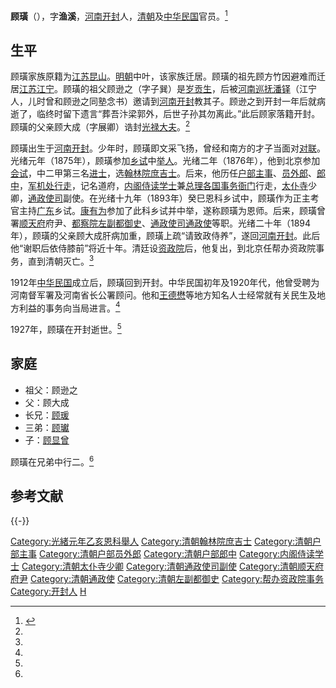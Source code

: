 '''顾璜'''（{{bd|1856年||1927年|}}），字'''渔溪'''，[[河南|河南]][[开封|开封]]人，[[清朝|清朝]]及[[中华民国|中华民国]]官员。<ref name=kfsz>{{cite book |author=开封市地方史志编委会 编 |authorlink= |coauthors= |title=开封市志: 第七册 人物 |year= 2004年|publisher=北京燕山出版社 |location=北京 |isbn= |page=27-28}}</ref>

==生平==
顾璜家族原籍为[[江苏|江苏]][[昆山|昆山]]。[[明朝|明朝]]中叶，该家族迁居。顾璜的祖先顾方竹因避难而迁居[[江苏|江苏]][[江宁|江宁]]。顾璜的祖父顾逊之（字子巽）是[[岁贡生|岁贡生]]，后被[[河南巡抚|河南巡抚]][[潘铎|潘铎]]（江宁人，儿时曾和顾逊之同塾念书）邀请到[[河南|河南]][[开封|开封]]教其子。顾逊之到开封一年后就病逝了，临终时留下遗言“葬吾汴梁郭外，后世子孙其勿离此。”此后顾家落籍开封。顾璜的父亲顾大成（字展卿）诰封[[光禄大夫|光禄大夫]]。<ref name=kfsz/>

顾璜出生于[[河南|河南]][[开封|开封]]。少年时，顾璜即文采飞扬，曾经和南方的才子当面对[[对联|对联]]。光绪元年（1875年），顾璜参加[[乡试|乡试]]中[[举人|举人]]。光绪二年（1876年），他到北京参加[[会试|会试]]，中二甲第三名[[进士|进士]]，选[[翰林院|翰林院]][[庶吉士|庶吉士]]。后来，他历任[[户部|户部]][[主事|主事]]、[[员外郎|员外郎]]、[[郎中|郎中]]，[[军机处行走|军机处行走]]，记名道府，[[内阁侍读学士|内阁侍读学士]]兼[[总理各国事务衙门|总理各国事务衙门]]行走，[[太仆寺|太仆寺]]少卿，[[通政使司|通政使司]]副使。在光绪十九年（1893年）癸巳恩科乡试中，顾璜作为正主考官主持[[广东|广东]]乡试。[[康有为|康有为]]参加了此科乡试并中举，遂称顾璜为恩师。后来，顾璜曾署[[顺天府|顺天府]]府尹、[[都察院|都察院]][[左副都御史|左副都御史]]、[[通政使司|通政使司]][[通政使|通政使]]等职。光绪二十年（1894年），顾璜的父亲顾大成肝病加重，顾璜上疏“请致政侍养”，遂回[[河南|河南]][[开封|开封]]。此后他“谢职后依侍膝前”将近十年。清廷设[[资政院|资政院]]后，他复出，到北京任帮办资政院事务，直到清朝灭亡。<ref name=kfsz/>

1912年[[中华民国|中华民国]]成立后，顾璜回到开封。中华民国初年及1920年代，他曾受聘为河南督军署及河南省长公署顾问。他和[[王德懋|王德懋]]等地方知名人士经常就有关民生及地方利益的事务向当局进言。<ref name=kfsz/>

1927年，顾璜在开封逝世。<ref name=kfsz/>

==家庭==
*祖父：顾逊之
*父：顾大成
*长兄：[[顾瑗|顾瑗]]
*三弟：[[顾瓛|顾瓛]]
*子：[[顾显曾|顾显曾]]

顾璜在兄弟中行二。<ref name=kfsz/>

== 参考文献 ==
{{Reflist}}

{{-}}
{{光緒二年丙子恩科殿試金榜}}

{{DEFAULTSORT:Gu顾}}
[[Category:光緒元年乙亥恩科舉人|Category:光緒元年乙亥恩科舉人]]
[[Category:清朝翰林院庶吉士|Category:清朝翰林院庶吉士]]
[[Category:清朝户部主事|Category:清朝户部主事]]
[[Category:清朝户部员外郎|Category:清朝户部员外郎]]
[[Category:清朝户部郎中|Category:清朝户部郎中]]
[[Category:内阁侍读学士|Category:内阁侍读学士]]
[[Category:清朝太仆寺少卿|Category:清朝太仆寺少卿]]
[[Category:清朝通政使司副使|Category:清朝通政使司副使]]
[[Category:清朝顺天府府尹|Category:清朝顺天府府尹]]
[[Category:清朝通政使|Category:清朝通政使]]
[[Category:清朝左副都御史|Category:清朝左副都御史]]
[[Category:帮办资政院事务|Category:帮办资政院事务]]
[[Category:开封人|Category:开封人]]
[[Category:顾姓|H]]